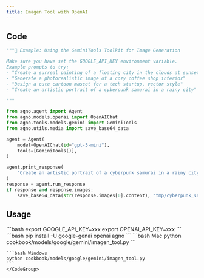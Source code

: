 ```yaml
---
title: Imagen Tool with OpenAI
---
```


## Code

```python cookbook/models/google/gemini/imagen_tool.py
"""🔧 Example: Using the GeminiTools Toolkit for Image Generation

Make sure you have set the GOOGLE_API_KEY environment variable.
Example prompts to try:
- "Create a surreal painting of a floating city in the clouds at sunset"
- "Generate a photorealistic image of a cozy coffee shop interior"
- "Design a cute cartoon mascot for a tech startup, vector style"
- "Create an artistic portrait of a cyberpunk samurai in a rainy city"

"""

from agno.agent import Agent
from agno.models.openai import OpenAIChat
from agno.tools.models.gemini import GeminiTools
from agno.utils.media import save_base64_data

agent = Agent(
    model=OpenAIChat(id="gpt-5-mini"),
    tools=[GeminiTools()],
)

agent.print_response(
    "Create an artistic portrait of a cyberpunk samurai in a rainy city",
)
response = agent.run_response
if response and response.images:
    save_base64_data(str(response.images[0].content), "tmp/cyberpunk_samurai.png")
```

## Usage

<Steps>
  <Snippet file="create-venv-step.mdx" />

  <Step title="Set your API keys">
    ```bash
    export GOOGLE_API_KEY=xxx
    export OPENAI_API_KEY=xxx
    ```
  </Step>

  <Step title="Install libraries">
    ```bash
    pip install -U google-genai openai agno
    ```
  </Step>

  <Step title="Run Agent">
    <CodeGroup>
    ```bash Mac
    python cookbook/models/google/gemini/imagen_tool.py
    ```

    ```bash Windows
    python cookbook/models/google/gemini/imagen_tool.py
    ```
    </CodeGroup>
  </Step>
</Steps>